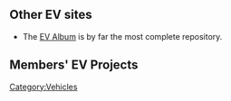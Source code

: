 ==Other EV sites==
*The [http://www.austinev.org/evalbum/ EV Album] is by far the most complete repository.

==Members' EV Projects==


[[Category:Vehicles]]